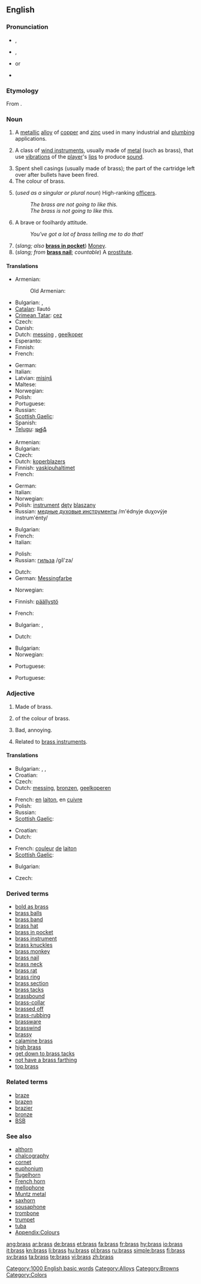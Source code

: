 {{wikipedia}}
==English==

===Pronunciation===
* {{a|US}} {{IPA|/bɹɑs/}}, {{SAMPA|/brA:s/}}
* {{a|UK}} {{IPA|/bɹæs/|/bɹɑs/}}, {{SAMPA|/br{s/|/brA:s/}}
* {{rhymes|ɑːs}} or {{rhymes|æs}}
* {{audio|en-us-brass.ogg|Audio (US)}}

===Etymology===
From {{etyl|ang}} {{term|bræs|lang=ang}}.

===Noun===
{{en-noun|es|-}}

# A [[metallic]] [[alloy]] of [[copper]] and [[zinc]] used in many industrial and [[plumbing]] applications.
# {{music}} A class of [[wind instrument]]s, usually made of [[metal]] (such as brass), that use [[vibration]]s of the [[player]]'s [[lip]]s to produce [[sound]].
# Spent shell casings (usually made of brass); the part of the cartridge left over after bullets have been fired.
# The colour of brass.
#: {{color panel|C9AE5D}}
# {{military}} (''used as a singular or plural noun'') High-ranking [[officers]].
#: ''The brass are not going to like this.''
#: ''The brass is not going to like this.''
# {{informal}} A brave or foolhardy attitude.
#: ''You've got a lot of brass telling me to do that!''
# (''slang; also'' '''[[brass in pocket]]''') [[Money]].
# (''slang; from'' '''[[brass nail]]'''; ''countable'') A [[prostitute]].

====Translations====
{{trans-top|alloy of copper and zinc}}
* Armenian: {{t-|hy|արույր|tr=aruyr|sc=Armn|xs=Armenian}}
*: Old Armenian: {{tø|xcl|արոյր|tr=aroyr|sc=Armn|xs=Old Armenian}}
* Bulgarian: {{t|bg|месинг|m|sc=Cyrl}},  {{t|bg|пиринч|m|sc=Cyrl}}
* [[Catalan]]: llautó
* [[Crimean Tatar]]: [[cez]]
* Czech: {{t-|cs|mosaz|f}}
* Danish: {{t-|da|messing}}
* Dutch: [[messing#Dutch|messing]] {{n}}, [[geelkoper]] {{n}}
* Esperanto: {{t-|eo|latuno|xs=Esperanto}}
* Finnish: {{t+|fi|messinki}}
* French: {{t+|fr|laiton|m}}
{{trans-mid}}
* German: {{t+|de|Messing|n}}
* Italian: {{t+|it|ottone|m}}
* Latvian: [[misiņš]] {{m}}
* Maltese: {{t-|mt|ram|m|xs=Maltese}}
* Norwegian: {{t-|no|messing|m}}
* Polish: {{t+|pl|mosiądz|m}}
* Portuguese: {{t+|pt|latão|m}}
* Russian: {{t+|ru|латунь|f|tr=latún'|sc=Cyrl}}
* [[Scottish Gaelic]]: {{t-|gd|pràis|f|xs=Scottish Gaelic}}
* Spanish: {{t-|es|latón|m}}
* [[Telugu]]: [[ఇత్తడి]]
{{trans-bottom}}

{{trans-top|class of wind instruments}}
* Armenian: {{t-|hy|փող|tr=p'oġ|sc=Armn|xs=Armenian}}
* Bulgarian: {{t|bg|духови инструменти|sc=Cyrl}}
* Czech: {{t-|cs|žestě|m|p}}
* Dutch: [[koperblazers]] {{p}}
* Finnish: [[vaskipuhaltimet]] {{p}}
* French: {{t+|fr|cuivres|m|p}}
{{trans-mid}}
* German: {{t-|de|Blechblasinstrumente|p}}
* Italian: {{t-|it|ottoni|m|p}}
* Norwegian: {{t|no|messinginstrument|n}}
* Polish: [[instrument]] [[dęty]] [[blaszany]] {{m}}
* Russian: [[медные духовые инструменты]] /m'édnyje duχovýje instrum'énty/ {{p}}
{{trans-bottom}}

{{trans-top|spent shell casings}}
* Bulgarian: {{t|bg|гилза|f|sc=Cyrl}}
* French: {{t+|fr|douille|f}}
* Italian: {{t-|it|bossolo|m}}
{{trans-mid}}
* Polish: {{t+|pl|łuska|f}}
* Russian: [[гильза]] /gíl'za/ {{f}}
{{trans-bottom}}

{{trans-top|colour of brass}}
* Dutch: {{t+|nl|brons|n}}
* German: [[Messingfarbe]] {{f}}
{{trans-mid}}
* Norwegian: {{t-|no|messing|m}}
{{trans-bottom}}

{{trans-top|high-ranking military officers}}
* Finnish: [[päällystö]]
{{trans-mid}}
* French: {{t+|fr|galonnés|m|p}}
{{trans-bottom}}

{{trans-top|informal: a brave or foolhardy attitude}}
* Bulgarian: {{t|bg|нахалство|n|sc=Cyrl}},  {{t|bg|безсрамие|n|sc=Cyrl}}
{{trans-mid}}
* Dutch: {{t+|nl|lef|n}}
{{trans-bottom}}

{{trans-top|slang: money}}
* Bulgarian: {{t+|bg|пари|p|sc=Cyrl}}
* Norwegian: {{t+|no|stål|n}}
{{trans-mid}}
* Portuguese: {{t+|pt|dinheiro|m}}
{{trans-bottom}}

{{trans-top|slang: a prostitute}}
* Portuguese: {{t+|pt|prostituta|f}}
{{trans-mid}}
{{trans-bottom}}

===Adjective===
{{en-adj}}

# {{not comparable}} Made of brass.<!-- Actually attributive noun? -->
# of the colour of brass.
# {{slang}} Bad, annoying.
# Related to [[brass instrument]]s.

====Translations====
{{trans-top|made of brass}}
* Bulgarian: {{t|bg|месингов|sc=Cyrl}},  {{t|bg|пиринчен|sc=Cyrl}},  {{t|bg|меден|sc=Cyrl}}
* Croatian: {{t-|hr|mjeden|alt=mjȅden}}
* Czech: {{t-|cs|mosazný|m}}
* Dutch: [[messing]], [[bronzen]], [[geelkoperen]]
{{trans-mid}}
* French: [[en]] [[laiton]], en [[cuivre]]
* Polish: {{t+|pl|mosiężny|m}}
* Russian: {{t+|ru|латунный|tr=latúnnyj|sc=Cyrl}}
* [[Scottish Gaelic]]: {{t-|gd|pràiseach|xs=Scottish Gaelic}}
{{trans-bottom}}

{{trans-top|colour of brass}}
* Croatian: {{t-|hr|mjeden|alt=mjȅden}}
* Dutch: {{t-|nl|bronzen}}
{{trans-mid}}
* French: [[couleur]] [[de]] [[laiton]]
* [[Scottish Gaelic]]: {{t-|gd|pràiseach|xs=Scottish Gaelic}}
{{trans-bottom}}

{{trans-top|bad, annoying}}
{{trans-mid}}
{{trans-bottom}}

{{trans-top|related to brass instruments}}
* Bulgarian: {{t|bg|духов|sc=Cyrl}}
{{trans-mid}}
* Czech: {{t-|cs|žesťový|m}}
{{trans-bottom}}

===Derived terms===
* [[bold as brass]]
* [[brass balls]]
* [[brass band]]
* [[brass hat]]
* [[brass in pocket]]
* [[brass instrument]]
* [[brass knuckles]]
* [[brass monkey]]
* [[brass nail]]
* [[brass neck]]
* [[brass rat]]
* [[brass ring]]
* [[brass section]]
* [[brass tacks]]
* [[brassbound]]
* [[brass-collar]]
* [[brassed off]]
* [[brass-rubbing]]
* [[brassware]]
* [[brasswind]]
* [[brassy]]
* [[calamine brass]]
* [[high brass]]
* [[get down to brass tacks]]
* [[not have a brass farthing]]
* [[top brass]]

===Related terms===
* [[braze]]
* [[brazen]]
* [[brazier]]
* [[bronze]]
* [[BSB]]

===See also===
* [[althorn]]
* [[chalcography]]
* [[cornet]]
* [[euphonium]]
* [[flugelhorn]]
* [[French horn]]
* [[mellophone]]
* [[Muntz metal]]
* [[saxhorn]]
* [[sousaphone]]
* [[trombone]]
* [[trumpet]]
* [[tuba]]
* [[Appendix:Colours]]

[[Category:1000 English basic words]]
[[Category:Alloys]]
[[Category:Browns]]
[[Category:Colors]]

[[ang:brass]]
[[ar:brass]]
[[de:brass]]
[[et:brass]]
[[fa:brass]]
[[fr:brass]]
[[hy:brass]]
[[io:brass]]
[[it:brass]]
[[kn:brass]]
[[li:brass]]
[[hu:brass]]
[[pl:brass]]
[[ru:brass]]
[[simple:brass]]
[[fi:brass]]
[[sv:brass]]
[[ta:brass]]
[[te:brass]]
[[vi:brass]]
[[zh:brass]]